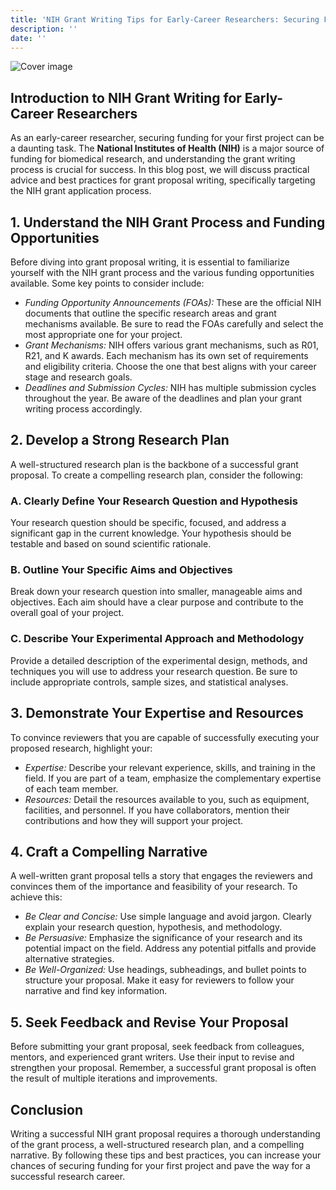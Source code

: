 ```yaml
---
title: 'NIH Grant Writing Tips for Early-Career Researchers: Securing Funding for Your First Project'
description: ''
date: ''
---
```

![Cover image](//904133d31006c5cfee432029d4ab4b31.cdn.bubble.io/f1683613097635x250655812671120700/national-cancer-institute-GcrSgHDrniY-unsplash.jpg)

## Introduction to NIH Grant Writing for Early-Career Researchers

 As an early-career researcher, securing funding for your first project can be a daunting task. The **National Institutes of Health (NIH)** is a major source of funding for biomedical research, and understanding the grant writing process is crucial for success. In this blog post, we will discuss practical advice and best practices for grant proposal writing, specifically targeting the NIH grant application process.

## 1. Understand the NIH Grant Process and Funding Opportunities

 Before diving into grant proposal writing, it is essential to familiarize yourself with the NIH grant process and the various funding opportunities available. Some key points to consider include:

- *Funding Opportunity Announcements (FOAs):* These are the official NIH documents that outline the specific research areas and grant mechanisms available. Be sure to read the FOAs carefully and select the most appropriate one for your project.
 - *Grant Mechanisms:* NIH offers various grant mechanisms, such as R01, R21, and K awards. Each mechanism has its own set of requirements and eligibility criteria. Choose the one that best aligns with your career stage and research goals.
 - *Deadlines and Submission Cycles:* NIH has multiple submission cycles throughout the year. Be aware of the deadlines and plan your grant writing process accordingly.

## 2. Develop a Strong Research Plan

 A well-structured research plan is the backbone of a successful grant proposal. To create a compelling research plan, consider the following:

### A. Clearly Define Your Research Question and Hypothesis

 Your research question should be specific, focused, and address a significant gap in the current knowledge. Your hypothesis should be testable and based on sound scientific rationale.

### B. Outline Your Specific Aims and Objectives

 Break down your research question into smaller, manageable aims and objectives. Each aim should have a clear purpose and contribute to the overall goal of your project.

### C. Describe Your Experimental Approach and Methodology

 Provide a detailed description of the experimental design, methods, and techniques you will use to address your research question. Be sure to include appropriate controls, sample sizes, and statistical analyses.

## 3. Demonstrate Your Expertise and Resources

 To convince reviewers that you are capable of successfully executing your proposed research, highlight your:

- *Expertise:* Describe your relevant experience, skills, and training in the field. If you are part of a team, emphasize the complementary expertise of each team member.
 - *Resources:* Detail the resources available to you, such as equipment, facilities, and personnel. If you have collaborators, mention their contributions and how they will support your project.

## 4. Craft a Compelling Narrative

 A well-written grant proposal tells a story that engages the reviewers and convinces them of the importance and feasibility of your research. To achieve this:

- *Be Clear and Concise:* Use simple language and avoid jargon. Clearly explain your research question, hypothesis, and methodology.
 - *Be Persuasive:* Emphasize the significance of your research and its potential impact on the field. Address any potential pitfalls and provide alternative strategies.
 - *Be Well-Organized:* Use headings, subheadings, and bullet points to structure your proposal. Make it easy for reviewers to follow your narrative and find key information.

## 5. Seek Feedback and Revise Your Proposal

 Before submitting your grant proposal, seek feedback from colleagues, mentors, and experienced grant writers. Use their input to revise and strengthen your proposal. Remember, a successful grant proposal is often the result of multiple iterations and improvements.

## Conclusion

 Writing a successful NIH grant proposal requires a thorough understanding of the grant process, a well-structured research plan, and a compelling narrative. By following these tips and best practices, you can increase your chances of securing funding for your first project and pave the way for a successful research career.
